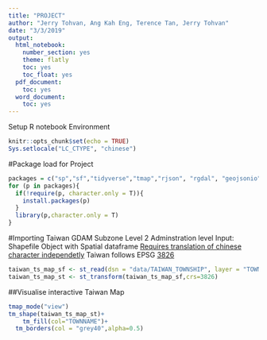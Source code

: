```yaml
---
title: "PROJECT"
author: "Jerry Tohvan, Ang Kah Eng, Terence Tan, Jerry Tohvan"
date: "3/3/2019"
output: 
  html_notebook:
    number_section: yes
    theme: flatly
    toc: yes
    toc_float: yes
  pdf_document:
    toc: yes
  word_document:
    toc: yes
---
```


Setup R notebook Environment
```r
knitr::opts_chunk$set(echo = TRUE)
Sys.setlocale("LC_CTYPE", "chinese")
```

#Package load for Project
```r
packages = c("sp","sf","tidyverse","tmap","rjson", "rgdal", "geojsonio", "GISTools") 
for (p in packages){
  if(!require(p, character.only = T)){
    install.packages(p) 
  } 
  library(p,character.only = T) 
}
```

#Importing Taiwan GDAM Subzone Level 2 Adminstration level
Input: Shapefile Object with Spatial dataframe
[Requires translation of chinese character independetly](https://stat.ethz.ch/pipermail/r-sig-geo/2009-March/005323.html)
Taiwan follows EPSG [3826](http://spatialreference.org/ref/epsg/twd97-tm2-zone-121/)
```r
taiwan_ts_map_sf <- st_read(dsn = "data/TAIWAN_TOWNSHIP", layer = "TOWN_MOI_1071226")
taiwan_ts_map_st <- st_transform(taiwan_ts_map_sf,crs=3826)
```

##Visualise interactive Taiwan Map
```r
tmap_mode("view")
tm_shape(taiwan_ts_map_st)+
    tm_fill(col="TOWNNAME")+
  tm_borders(col = "grey40",alpha=0.5)
```


